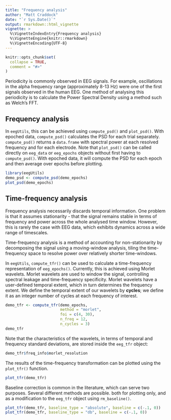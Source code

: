 ```yaml
---
title: "Frequency analysis"
author: "Matt Craddock"
date: "`r Sys.Date()`"
output: rmarkdown::html_vignette
vignette: >
  %\VignetteIndexEntry{Frequency analysis}
  %\VignetteEngine{knitr::rmarkdown}
  %\VignetteEncoding{UTF-8}
---
```


```r
knitr::opts_chunk$set(
  collapse = TRUE,
  comment = "#>"
)
```


Periodicity is commonly observed in EEG signals. For example, oscillations in the alpha frequency range (approximately 8-13 Hz) were one of the first signals observed in the human EEG. One method of analysing this periodicity is to calculate the Power Spectral Density using a method such as Welch's FFT.

## Frequency analysis

In `eegUtils`, this can be achieved using `compute_psd()` and `plot_psd()`. With epoched data, `compute_psd()` calculates the PSD for each trial separately. `compute_psd()` returns a `data.frame` with spectral power at each resolved frequency and for each electrode. Note that `plot_psd()` can be called directly on `eeg_data` or `eeg_epochs` objects without first having to `compute_psd()`. With epoched data, it will compute the PSD for each epoch and then average over epochs before plotting.

```r
library(eegUtils)
demo_psd <- compute_psd(demo_epochs)
plot_psd(demo_epochs)
```


## Time-frequency analysis

Frequency analysis necessarily discards temporal information. One problem is that it assumes stationarity - that the signal remains stable in terms of frequency and power across the whole analysed time window. However, this is rarely the case with EEG data, which exhibits dynamics across a wide range of timescales.

Time-frequency analysis is a method of accounting for non-stationarity by decomposing the signal using a moving-window analysis, tiling the time-frequency space to resolve power over relatively shorter time-windows.

In `eegUtils`, `compute_tfr()` can be used to calculate a time-frequency representation of `eeg_epochs()`. Currently, this is achieved using Morlet wavelets. Morlet wavelets are used to window the signal, controlling spectral leakage and time-frequency specificity. Morlet wavelets have a user-defined temporal extent, which in turn determines the frequency extent. We define the temporal extent of our wavelets by **cycles**; we define it as an integer number of cycles at each frequency of interest.

```r
demo_tfr <- compute_tfr(demo_epochs,
                        method = "morlet",
                        foi = c(4, 30),
                        n_freq = 12,
                        n_cycles = 3)
demo_tfr
```

Note that the characteristics of the wavelets, in terms of temporal and frequency standard deviations, are stored inside the `eeg_tfr` object:

```r
demo_tfr$freq_info$morlet_resolution
```

The results of the time-frequency transformation can be plotted using the `plot_tfr()` function.

```r
plot_tfr(demo_tfr)
```

Baseline correction is common in the literature, which can serve two purposes. Several different methods are possible. both for plotting only, and as a modification to the `eeg_tfr` object using `rm_baseline()`.

```r
plot_tfr(demo_tfr, baseline_type = "absolute", baseline = c(-.1, 0))
plot_tfr(demo_tfr, baseline_type = "db", baseline = c(-.1, 0))
```


